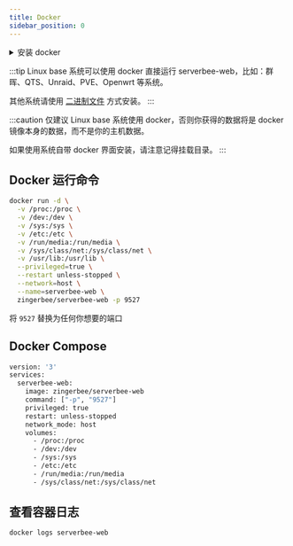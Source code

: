 ```yaml
---
title: Docker
sidebar_position: 0
---
```



<details>
    <summary>安装 docker</summary>
    <CodeBlock>{dockerCMD}</CodeBlock>
</details>

:::tip
Linux base 系统可以使用 docker 直接运行 serverbee-web，比如：群晖、QTS、Unraid、PVE、Openwrt 等系统。

其他系统请使用 [二进制文件](/usage/linux) 方式安装。
:::

:::caution
仅建议 Linux base 系统使用 docker，否则你获得的数据将是 docker 镜像本身的数据，而不是你的主机数据。

如果使用系统自带 docker 界面安装，请注意记得挂载目录。
:::

## Docker 运行命令

```bash
docker run -d \
  -v /proc:/proc \
  -v /dev:/dev \
  -v /sys:/sys \
  -v /etc:/etc \
  -v /run/media:/run/media \
  -v /sys/class/net:/sys/class/net \
  -v /usr/lib:/usr/lib \
  --privileged=true \
  --restart unless-stopped \
  --network=host \
  --name=serverbee-web \
  zingerbee/serverbee-web -p 9527
```
将 `9527` 替换为任何你想要的端口

## Docker Compose
```bash
version: '3'
services:
  serverbee-web:
    image: zingerbee/serverbee-web
    command: ["-p", "9527"]
    privileged: true
    restart: unless-stopped
    network_mode: host
    volumes:
      - /proc:/proc
      - /dev:/dev
      - /sys:/sys
      - /etc:/etc
      - /run/media:/run/media
      - /sys/class/net:/sys/class/net
```

## 查看容器日志

```bash
docker logs serverbee-web
```
